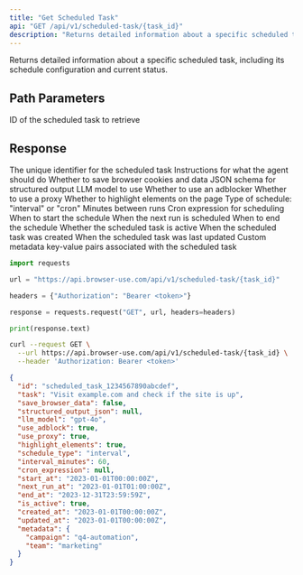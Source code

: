 ```yaml
---
title: "Get Scheduled Task"
api: "GET /api/v1/scheduled-task/{task_id}"
description: "Returns detailed information about a specific scheduled task"
---
```


Returns detailed information about a specific scheduled task, including its schedule configuration and current status.

## Path Parameters

<ParamField path="task_id" type="string" required>
  ID of the scheduled task to retrieve
</ParamField>

## Response

<ResponseField name="id" type="string">
  The unique identifier for the scheduled task
</ResponseField>

<ResponseField name="task" type="string">
  Instructions for what the agent should do
</ResponseField>

<ResponseField name="save_browser_data" type="boolean">
  Whether to save browser cookies and data
</ResponseField>

<ResponseField name="structured_output_json" type="string">
  JSON schema for structured output
</ResponseField>

<ResponseField name="llm_model" type="string">
  LLM model to use
</ResponseField>

<ResponseField name="use_adblock" type="boolean">
  Whether to use an adblocker
</ResponseField>

<ResponseField name="use_proxy" type="boolean">
  Whether to use a proxy
</ResponseField>

<ResponseField name="highlight_elements" type="boolean">
  Whether to highlight elements on the page
</ResponseField>

<ResponseField name="schedule_type" type="string">
  Type of schedule: "interval" or "cron"
</ResponseField>

<ResponseField name="interval_minutes" type="integer">
  Minutes between runs
</ResponseField>

<ResponseField name="cron_expression" type="string">
  Cron expression for scheduling
</ResponseField>

<ResponseField name="start_at" type="string">
  When to start the schedule
</ResponseField>

<ResponseField name="next_run_at" type="string">
  When the next run is scheduled
</ResponseField>

<ResponseField name="end_at" type="string">
  When to end the schedule
</ResponseField>

<ResponseField name="is_active" type="boolean">
  Whether the scheduled task is active
</ResponseField>

<ResponseField name="created_at" type="string">
  When the scheduled task was created
</ResponseField>

<ResponseField name="updated_at" type="string">
  When the scheduled task was last updated
</ResponseField>

<ResponseField name="metadata" type="object | null">
  Custom metadata key-value pairs associated with the scheduled task
</ResponseField>

<RequestExample>

```python python
import requests

url = "https://api.browser-use.com/api/v1/scheduled-task/{task_id}"

headers = {"Authorization": "Bearer <token>"}

response = requests.request("GET", url, headers=headers)

print(response.text)
```

```bash curl
curl --request GET \
  --url https://api.browser-use.com/api/v1/scheduled-task/{task_id} \
  --header 'Authorization: Bearer <token>'
```

</RequestExample>

<ResponseExample>

```json 200
{
  "id": "scheduled_task_1234567890abcdef",
  "task": "Visit example.com and check if the site is up",
  "save_browser_data": false,
  "structured_output_json": null,
  "llm_model": "gpt-4o",
  "use_adblock": true,
  "use_proxy": true,
  "highlight_elements": true,
  "schedule_type": "interval",
  "interval_minutes": 60,
  "cron_expression": null,
  "start_at": "2023-01-01T00:00:00Z",
  "next_run_at": "2023-01-01T01:00:00Z",
  "end_at": "2023-12-31T23:59:59Z",
  "is_active": true,
  "created_at": "2023-01-01T00:00:00Z",
  "updated_at": "2023-01-01T00:00:00Z",
  "metadata": {
    "campaign": "q4-automation",
    "team": "marketing"
  }
}
```

</ResponseExample> 
